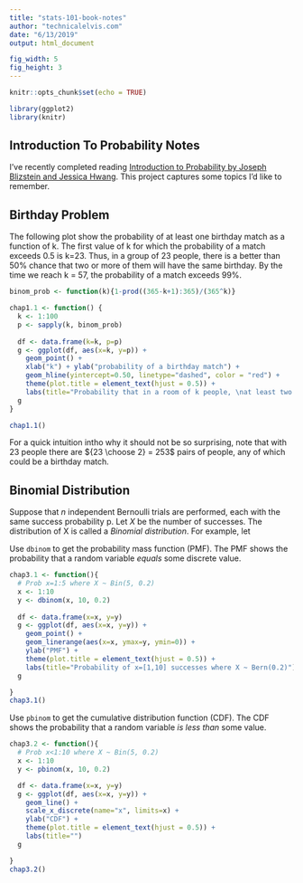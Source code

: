 ```yaml
---
title: "stats-101-book-notes"
author: "technicalelvis.com"
date: "6/13/2019"
output: html_document

fig_width: 5 
fig_height: 3 
---
```


```r
knitr::opts_chunk$set(echo = TRUE)

library(ggplot2)
library(knitr)
```

## Introduction To Probability Notes

I've recently completed reading [Introduction to Probability by Joseph Blizstein and Jessica Hwang](https://drive.google.com/file/d/1VmkAAGOYCTORq1wxSQqy255qLJjTNvBI/view). This project captures some topics I'd like to remember.

## Birthday Problem
The following plot show the probability of at least one birthday match
as a function of k. The first value of k for which the probability of
a match exceeds 0.5 is k=23. Thus, in a group of 23 people, there is a better than 50% chance that two or more of them will have the same birthday. By the time we reach k = 57, the probability of a match exceeds 99%.

```r
binom_prob <- function(k){1-prod((365-k+1):365)/(365^k)}

chap1.1 <- function() {
  k <- 1:100
  p <- sapply(k, binom_prob)
  
  df <- data.frame(k=k, p=p)
  g <- ggplot(df, aes(x=k, y=p)) +
    geom_point() +
    xlab("k") + ylab("probability of a birthday match") +
    geom_hline(yintercept=0.50, linetype="dashed", color = "red") +
    theme(plot.title = element_text(hjust = 0.5)) +
    labs(title="Probability that in a room of k people, \nat least two were born on the same day.")
  g
}

chap1.1()
```

For a quick intuition intho why it should not be so surprising, note that with 23 people there are ${23 \choose 2} = 253$ pairs of people, any of which could be a birthday match.


## Binomial Distribution
Suppose that _n_ independent Bernoulli trials are performed, each with the same success probability p. Let
_X_ be the number of successes. The distribution of X is called a _Binomial distribution_. For example, let 

Use `dbinom` to get the probability mass function (PMF). The PMF shows the probability that a random variable *equals* some discrete value.

```r
chap3.1 <- function(){
  # Prob x=1:5 where X ~ Bin(5, 0.2)
  x <- 1:10
  y <- dbinom(x, 10, 0.2)
  
  df <- data.frame(x=x, y=y)
  g <- ggplot(df, aes(x=x, y=y)) +
    geom_point() +
    geom_linerange(aes(x=x, ymax=y, ymin=0)) +
    ylab("PMF") +
    theme(plot.title = element_text(hjust = 0.5)) +
    labs(title="Probability of x=[1,10] successes where X ~ Bern(0.2)")
  g

}
chap3.1()
```

Use `pbinom` to get the cumulative distribution function (CDF). The CDF shows the probability that a random variable *is less than* some value.

```r
chap3.2 <- function(){
  # Prob x<1:10 where X ~ Bin(5, 0.2)
  x <- 1:10
  y <- pbinom(x, 10, 0.2)

  df <- data.frame(x=x, y=y)
  g <- ggplot(df, aes(x=x, y=y)) +
    geom_line() +
    scale_x_discrete(name="x", limits=x) +
    ylab("CDF") +
    theme(plot.title = element_text(hjust = 0.5)) +
    labs(title="")
  g

}
chap3.2()
```

